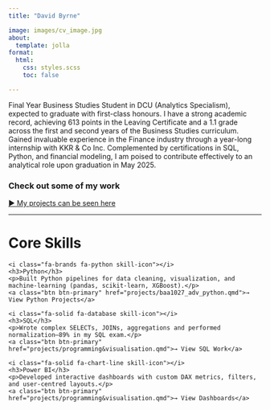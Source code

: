 ```yaml
---
title: "David Byrne"

image: images/cv_image.jpg
about:
  template: jolla
format:
  html:
    css: styles.scss
    toc: false

---
```


<div class="hero">
  <p>Final Year Business Studies Student in DCU (Analytics Specialism), expected to graduate with first-class honours.  I have a strong academic record, achieving 613 points in the Leaving Certificate and a 1.1 grade across the first and second years of the Business Studies curriculum. Gained invaluable experience in the Finance industry through a year-long internship with KKR & Co Inc. Complemented by certifications in SQL, Python, and financial modeling, I am poised to contribute effectively to an analytical role upon graduation in May 2025.</p>
</div>

### Check out some of my work
[► My projects can be seen here](projects.qmd)

---
# Core Skills


<div class="skill-grid">

  <!-- Python card -->
  <div class="skill-card">
    <i class="fa-brands fa-python skill-icon"></i>
    <h3>Python</h3>
    <p>Built Python pipelines for data cleaning, visualization, and machine‑learning (pandas, scikit‑learn, XGBoost).</p>
    <a class="btn btn-primary" href="projects/baa1027_adv_python.qmd">→ View Python Projects</a>
  </div>

  <!-- SQL card -->
  <div class="skill-card">
    <i class="fa-solid fa-database skill-icon"></i>
    <h3>SQL</h3>
    <p>Wrote complex SELECTs, JOINs, aggregations and performed normalization—89% in my SQL exam.</p>
    <a class="btn btn-primary" href="projects/programming&visualisation.qmd">→ View SQL Work</a>
  </div>

  <!-- Power BI card -->
  <div class="skill-card">
    <i class="fa-solid fa-chart-line skill-icon"></i>
    <h3>Power BI</h3>
    <p>Developed interactive dashboards with custom DAX metrics, filters, and user‑centred layouts.</p>
    <a class="btn btn-primary" href="projects/programming&visualisation.qmd">→ View Dashboards</a>
  </div>

</div>

